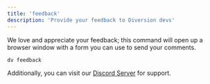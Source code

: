 ```yaml
---
title: 'feedback'
description: 'Provide your feedback to Diversion devs'
---
```


We love and appreciate your feedback; this command will open up a browser window with a form you can use to send your comments.

```bash
dv feedback
```

Additionally, you can visit our [Discord Server](https://discord.com/invite/HDAGJvgkuT) for support.
